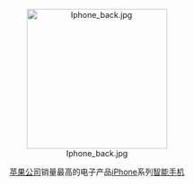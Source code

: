 <center>[[File:Iphone_back.jpg|250px]]</center>
<center>[[苹果公司|苹果公司]]销量最高的电子产品[[iPhone|iPhone]]系列[[智能手机|智能手机]]</center>